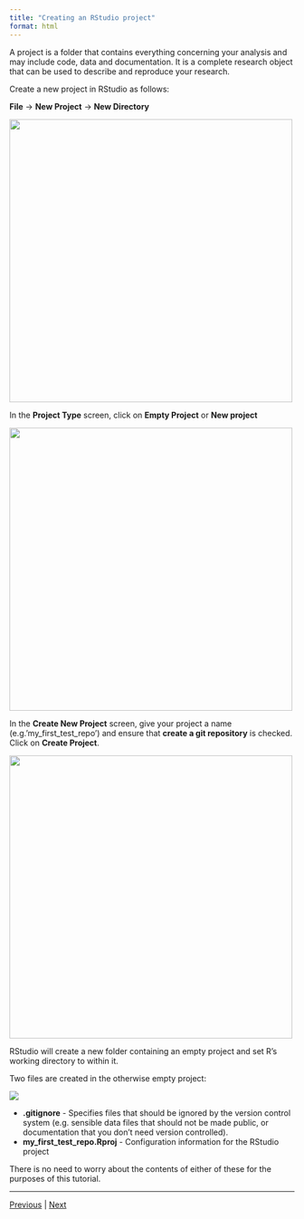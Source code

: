 ```yaml
---
title: "Creating an RStudio project"
format: html
---
```



A project is a folder that contains everything concerning your analysis and may include code, data and documentation. It is a complete research object that can be used to describe and reproduce your research.

Create a new project in RStudio as follows:

**File** -> **New Project** -> **New Directory**

<img src="assets/project_screen1.png" width="500"> 

In the **Project Type** screen, click on **Empty Project** or **New project**

<img src="assets/project_screen2.png" width="500"> 

In the **Create New Project** screen, give your project a name (e.g.'my_first_test_repo') and ensure that **create a git repository** is checked. Click on **Create Project**.

<img src="assets/project_screen3.png" width="500"> 

RStudio will create a new folder containing an empty project and set R's working directory to within it.


Two files are created in the otherwise empty project:

![](./assets/project_files.png)

* **.gitignore** - Specifies files that should be ignored by the version control system (e.g. sensible data files that should not be made public, or documentation that you don't need version controlled).
* **my_first_test_repo.Rproj** - Configuration information for the RStudio project

There is no need to worry about the contents of either of these for the purposes of this tutorial.  

***

[Previous](./SSH.md) | [Next](./analysis_start.md)

